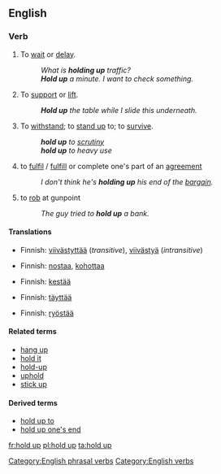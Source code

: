{{also|hold-up}}
==English==

===Verb===
{{en-verb|holds up|holding up|held up|held up}}

# {{idiom}} To [[wait]] or [[delay]].
#: ''What is '''holding up''' traffic?''
#: '''''Hold up''' a minute.  I want to check something.''
# To [[support]] or [[lift]].
#: '''''Hold up''' the table while I slide this underneath.''
# {{idiom}} To [[withstand]]; to [[stand up]] to; to [[survive]].
#: '''''hold up''' to [[scrutiny]]''
#: '''''hold up''' to heavy use''
# {{idiom}} to [[fulfil]] / [[fulfill]] or complete one's part of an [[agreement]]
#: ''I don't think he's '''holding up''' his end of the [[bargain]].''
# {{idiom}} to [[rob]] at gunpoint
#: ''The guy tried to '''hold up''' a bank.''

====Translations====
{{trans-top|to wait or delay}}
* Finnish: [[viivästyttää]] (''transitive''), [[viivästyä]] (''intransitive'')
{{trans-mid}}
{{trans-bottom}}

{{trans-top|to support or lift}}
* Finnish: [[nostaa]], [[kohottaa]]
{{trans-mid}}
{{trans-bottom}}

{{trans-top|(idiomatic) to withstand; to stand up to; to survive}}
* Finnish: [[kestää]]
{{trans-mid}}
{{trans-bottom}}

{{trans-top|(idiomatic) to fulfil / fulfill or complete one's part of an agreement}}
* Finnish: [[täyttää]]
{{trans-mid}}
{{trans-bottom}}

{{trans-top|(idiomatic) to rob at gunpoint}}
* Finnish: [[ryöstää]]
{{trans-mid}}
{{trans-bottom}}

====Related terms====
* [[hang up]]
* [[hold it]]
* [[hold-up]]
* [[uphold]]
* [[stick up]]

====Derived terms====
* [[hold up to]]
* [[hold up one's end]]

[[Category:English phrasal verbs]]
[[Category:English verbs]]

[[fr:hold up]]
[[pl:hold up]]
[[ta:hold up]]